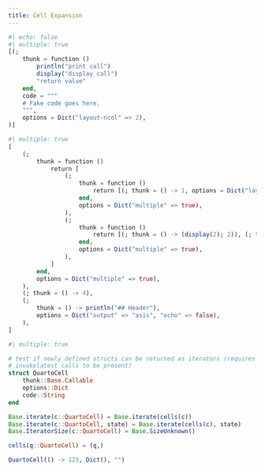 ```yaml
---
title: Cell Expansion
---
```


```julia
#| echo: false
#| multiple: true
[(;
    thunk = function ()
        println("print call")
        display("display call")
        "return value"
    end,
    code = """
    # Fake code goes here.
    """,
    options = Dict("layout-ncol" => 2),
)]
```

```julia
#| multiple: true
[
    (;
        thunk = function ()
            return [
                (;
                    thunk = function ()
                        return [(; thunk = () -> 1, options = Dict("layout-ncol" => 1))]
                    end,
                    options = Dict("multiple" => true),
                ),
                (;
                    thunk = function ()
                        return [(; thunk = () -> (display(2); 2)), (; thunk = () -> 3)]
                    end,
                    options = Dict("multiple" => true),
                ),
            ]
        end,
        options = Dict("multiple" => true),
    ),
    (; thunk = () -> 4),
    (;
        thunk = () -> println("## Header"),
        options = Dict("output" => "asis", "echo" => false),
    ),
]
```

```julia
#| multiple: true

# test if newly defined structs can be returned as iterators (requires certain
# invokelatest calls to be present)
struct QuartoCell
    thunk::Base.Callable
    options::Dict
    code::String
end

Base.iterate(c::QuartoCell) = Base.iterate(cells(c))
Base.iterate(c::QuartoCell, state) = Base.iterate(cells(c), state)
Base.IteratorSize(c::QuartoCell) = Base.SizeUnknown()

cells(q::QuartoCell) = (q,)

QuartoCell(() -> 123, Dict(), "")
```
